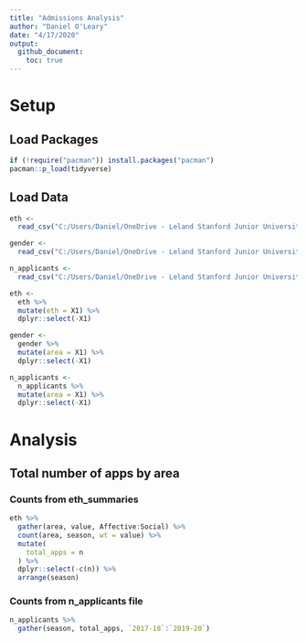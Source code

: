 ```yaml
---
title: "Admissions Analysis"
author: "Daniel O'Leary"
date: "4/17/2020"
output: 
  github_document:
    toc: true
---
```


# Setup

## Load Packages

```r
if (!require("pacman")) install.packages("pacman")
pacman::p_load(tidyverse)
```


## Load Data

```r
eth <- 
  read_csv("C:/Users/Daniel/OneDrive - Leland Stanford Junior University/dc/applicant_analysis/applicant_analysis/results/eth_summaries.csv") 

gender <- 
  read_csv("C:/Users/Daniel/OneDrive - Leland Stanford Junior University/dc/applicant_analysis/applicant_analysis/results/gender.csv") 

n_applicants <- 
  read_csv("C:/Users/Daniel/OneDrive - Leland Stanford Junior University/dc/applicant_analysis/applicant_analysis/results/n_applicants.csv") 

eth <-
  eth %>% 
  mutate(eth = X1) %>% 
  dplyr::select(-X1)

gender <-
  gender %>% 
  mutate(area = X1) %>% 
  dplyr::select(-X1)

n_applicants <-
  n_applicants %>% 
  mutate(area = X1) %>% 
  dplyr::select(-X1)
```

# Analysis

## Total number of apps by area

### Counts from eth_summaries

```r
eth %>% 
  gather(area, value, Affective:Social) %>% 
  count(area, season, wt = value) %>% 
  mutate(
    total_apps = n
  ) %>% 
  dplyr::select(-c(n)) %>% 
  arrange(season)
```

### Counts from n_applicants file

```r
n_applicants %>% 
  gather(season, total_apps, `2017-18`:`2019-20`)
```